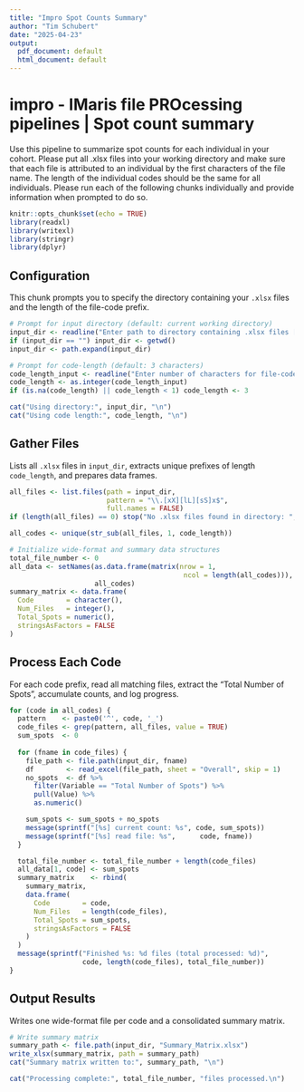 ```yaml
---
title: "Impro Spot Counts Summary"
author: "Tim Schubert"
date: "2025-04-23"
output:
  pdf_document: default
  html_document: default
---
```


# impro - IMaris file PROcessing pipelines \| Spot count summary

Use this pipeline to summarize spot counts for each individual in your cohort. Please put all .xlsx files into your working directory and make sure that each file is attributed to an individual by the first characters of the file name. The length of the individual codes should be the same for all individuals. Please run each of the following chunks individually and provide information when prompted to do so.

```r
knitr::opts_chunk$set(echo = TRUE)
library(readxl)
library(writexl)
library(stringr)
library(dplyr)
```

## Configuration

This chunk prompts you to specify the directory containing your `.xlsx` files and the length of the file-code prefix.

```r
# Prompt for input directory (default: current working directory)
input_dir <- readline("Enter path to directory containing .xlsx files [default: current working directory]: ")
if (input_dir == "") input_dir <- getwd()
input_dir <- path.expand(input_dir)

# Prompt for code-length (default: 3 characters)
code_length_input <- readline("Enter number of characters for file-code prefix [default: 3]: ")
code_length <- as.integer(code_length_input)
if (is.na(code_length) || code_length < 1) code_length <- 3

cat("Using directory:", input_dir, "\n")
cat("Using code length:", code_length, "\n")
```

## Gather Files

Lists all `.xlsx` files in `input_dir`, extracts unique prefixes of length `code_length`, and prepares data frames.

```r
all_files <- list.files(path = input_dir,
                        pattern = "\\.[xX][lL][sS]x$",
                        full.names = FALSE)
if (length(all_files) == 0) stop("No .xlsx files found in directory: ", input_dir)

all_codes <- unique(str_sub(all_files, 1, code_length))

# Initialize wide-format and summary data structures
total_file_number <- 0
all_data <- setNames(as.data.frame(matrix(nrow = 1,
                                           ncol = length(all_codes))),
                     all_codes)
summary_matrix <- data.frame(
  Code        = character(),
  Num_Files   = integer(),
  Total_Spots = numeric(),
  stringsAsFactors = FALSE
)
```

## Process Each Code

For each code prefix, read all matching files, extract the "Total Number of Spots", accumulate counts, and log progress.

```r
for (code in all_codes) {
  pattern    <- paste0('^', code, '_')
  code_files <- grep(pattern, all_files, value = TRUE)
  sum_spots  <- 0
  
  for (fname in code_files) {
    file_path <- file.path(input_dir, fname)
    df        <- read_excel(file_path, sheet = "Overall", skip = 1)
    no_spots  <- df %>%
      filter(Variable == "Total Number of Spots") %>%
      pull(Value) %>%
      as.numeric()

    sum_spots <- sum_spots + no_spots
    message(sprintf("[%s] current count: %s", code, sum_spots))
    message(sprintf("[%s] read file: %s",      code, fname))
  }

  total_file_number <- total_file_number + length(code_files)
  all_data[1, code] <- sum_spots
  summary_matrix    <- rbind(
    summary_matrix,
    data.frame(
      Code        = code,
      Num_Files   = length(code_files),
      Total_Spots = sum_spots,
      stringsAsFactors = FALSE
    )
  )
  message(sprintf("Finished %s: %d files (total processed: %d)",
                  code, length(code_files), total_file_number))
}
```

## Output Results

Writes one wide-format file per code and a consolidated summary matrix.

```r

# Write summary matrix
summary_path <- file.path(input_dir, "Summary_Matrix.xlsx")
write_xlsx(summary_matrix, path = summary_path)
cat("Summary matrix written to:", summary_path, "\n")

cat("Processing complete:", total_file_number, "files processed.\n")
``` 
